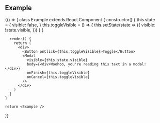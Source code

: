 
## Example

<Playground>
  {() => {
    class Example extends React.Component {
      constructor() {
        this.state = {
          visible: false,
        }
        this.toggleVisible = () => {
          this.setState(state => ({
            visible: !state.visible,
          }))
        }
      }

      render() {
        return (
          <div>
            <Button onClick={this.toggleVisible}>Toggle</Button>
            <Modal
              visible={this.state.visible}
              body={<div>Woohoo, you're reading this text in a modal!</div>}
              onFinish={this.toggleVisible}
              onCancel={this.toggleVisible}
            />
          </div>
        )
      }
    }

    return <Example />
  }}
</Playground>
